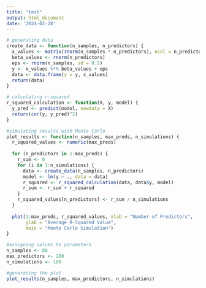```yaml
---
title: "test"
output: html_document
date: '2024-02-28'
---
```


```r
# generating data
create_data <- function(n_samples, n_predictors) {
  x_values <- matrix(rnorm(n_samples * n_predictors), ncol = n_predictors)
  beta_values <- rnorm(n_predictors)
  eps <- rnorm(n_samples, sd = 0.5)
  y <- x_values %*% beta_values + eps
  data <- data.frame(y = y, x_values)
  return(data)
}

# calculating r-squared
r_squared_calculation <- function(X, y, model) {
  y_pred <- predict(model, newdata = X)
  return(cor(y, y_pred)^2)
}

#simulating results with Monte Carlo
plot_results <- function(n_samples, max_preds, n_simulations) {
  r_squared_values <- numeric(max_preds)
  
  for (n_predictors in 1:max_preds) {
    r_sum <- 0
    for (i in 1:n_simulations) {
      data <- create_data(n_samples, n_predictors)
      model <- lm(y ~ ., data = data)
      r_squared <- r_squared_calculation(data, data$y, model)
      r_sum <- r_sum + r_squared
    }
    r_squared_values[n_predictors] <- r_sum / n_simulations
  }
  
  plot(1:max_preds, r_squared_values, xlab = "Number of Predictors", 
       ylab = "Average R-Squared Value", 
       main = "Monte Carlo Simulation")
}

#assigning values to parameters
n_samples <- 80
max_predictors <- 200
n_simulations <- 100

#generating the plot
plot_results(n_samples, max_predictors, n_simulations)
```
